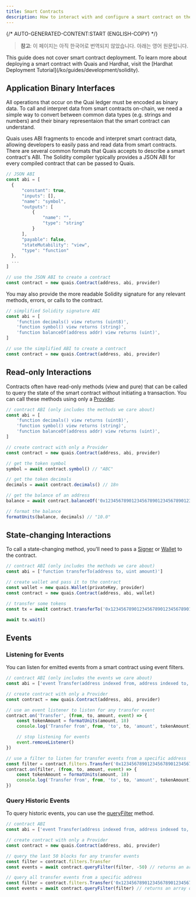 ```yaml
---
title: Smart Contracts
description: How to interact with and configure a smart contract on the Quai Ledger.
---
```


{/* AUTO-GENERATED-CONTENT:START (ENGLISH-COPY) */}

> **참고**: 이 페이지는 아직 한국어로 번역되지 않았습니다. 아래는 영어 원문입니다.

<Warning>
	This guide does not cover smart contract deployment. To learn more about deploying a smart contract with Quais and Hardhat, visit the
	[Hardhat Deployment Tutorial](/ko/guides/development/solidity).
</Warning>

## Application Binary Interfaces

All operations that occur on the Quai ledger must be encoded as binary data. To call and interpret data from smart contracts on-chain, we need a simple way to convert between common data types (e.g. strings and numbers) and their binary representaion that the smart contract can understand.

Quais uses ABI fragments to encode and interpret smart contract data, allowing developers to easily pass and read data from smart contracts. There are several common formats that Quais accepts to describe a smart contract's ABI. The Solidity compiler typically provides a JSON ABI for every compiled contract that can be passed to Quais.

```js
// JSON ABI
const abi = [
  {
      "constant": true,
      "inputs": [],
      "name": "symbol",
      "outputs": [
          {
              "name": "",
              "type": "string"
          }
      ],
      "payable": false,
      "stateMutability": "view",
      "type": "function"
  },
  ...
]

// use the JSON ABI to create a contract
const contract = new quais.Contract(address, abi, provider)
```

You may also provide the more readable Solidity signature for any relevant methods, errors, or calls to the contract.

```js
// simplified Solidity signature ABI
const abi = [
	'function decimals() view returns (uint8)',
	'function symbol() view returns (string)',
	'function balanceOf(address addr) view returns (uint)',
]

// use the simplified ABI to create a contract
const contract = new quais.Contract(address, abi, provider)
```

## Read-only Interactions

Contracts often have read-only methods (view and pure) that can be called to query the state of the smart contract without initiating a transaction. You can call these methods using only a [Provider](/ko/sdk/content/interfaces/Provider).

```js
// contract ABI (only includes the methods we care about)
const abi = [
	'function decimals() view returns (uint8)',
	'function symbol() view returns (string)',
	'function balanceOf(address addr) view returns (uint)',
]

// create contract with only a Provider
const contract = new quais.Contract(address, abi, provider)

// get the token symbol
symbol = await contract.symbol() // "ABC"

// get the token decimals
decimals = await contract.decimals() // 18n

// get the balance of an address
balance = await contract.balanceOf('0x1234567890123456789012345678901234567890') // 10000000000000000000n

// format the balance
formatUnits(balance, decimals) // "10.0"
```

## State-changing Interactions

To call a state-changing method, you'll need to pass a [Signer](/ko/sdk/content/interfaces/Signer) or [Wallet](/ko/sdk/content/interfaces/Wallet) to the contract.

```js
// contract ABI (only includes the methods we care about)
const abi = ['function transferTo(address to, uint amount)']

// create wallet and pass it to the contract
const wallet = new quais.Wallet(privateKey, provider)
const contract = new quais.Contract(address, abi, wallet)

// transfer some tokens
const tx = await contract.transferTo('0x1234567890123456789012345678901234567890', parseUnits('1.0', 18))

await tx.wait()
```

## Events

### Listening for Events

You can listen for emitted events from a smart contract using event filters.

```js
// contract ABI (only includes the events we care about)
const abi = ['event Transfer(address indexed from, address indexed to, uint amount)']

// create contract with only a Provider
const contract = new quais.Contract(address, abi, provider)

// use an event listener to listen for any transfer event
contract.on('Transfer', (from, to, amount, event) => {
	const tokenAmount = formatUnits(amount, 18)
	console.log('Transfer from', from, 'to', to, 'amount', tokenAmount)

	// stop listening for events
	event.removeListener()
})

// use a filter to listen for transfer events from a specific address
const filter = contract.filters.Transfer('0x1234567890123456789012345678901234567890')
contract.on(filter, (from, to, amount, event) => {
	const tokenAmount = formatUnits(amount, 18)
	console.log('Transfer from', from, 'to', to, 'amount', tokenAmount)
})
```

### Query Historic Events

To query historic events, you can use the [queryFilter](/ko/sdk/content/classes/Contract#queryfilter) method.

```js
// contract ABI
const abi = ['event Transfer(address indexed from, address indexed to, uint amount)']

// create contract with only a Provider
const contract = new quais.Contract(address, abi, provider)

// query the last 50 blocks for any transfer events
const filter = contract.filters.Transfer
const events = await contract.queryFilter(filter, -50) // returns an array of events

// query all transfer events from a specific address
const filter = contract.filters.Transfer('0x1234567890123456789012345678901234567890')
const events = await contract.queryFilter(filter) // returns an array of events
```
